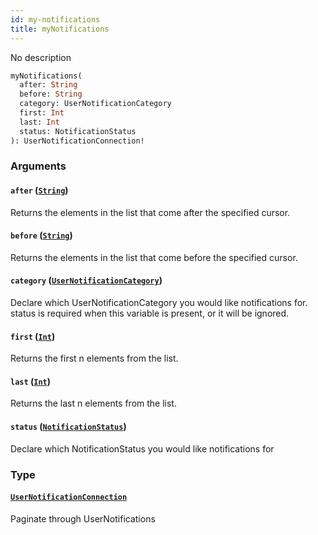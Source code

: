 ```yaml
---
id: my-notifications
title: myNotifications
---
```


No description

```graphql
myNotifications(
  after: String
  before: String
  category: UserNotificationCategory
  first: Int
  last: Int
  status: NotificationStatus
): UserNotificationConnection!

```

### Arguments

#### `after` ([`String`](/developers/shared-apis/adminidentity-api/graphql/reference/scalars/string))

Returns the elements in the list that come after the specified cursor.

#### `before` ([`String`](/developers/shared-apis/adminidentity-api/graphql/reference/scalars/string))

Returns the elements in the list that come before the specified cursor.

#### `category` ([`UserNotificationCategory`](/developers/shared-apis/adminidentity-api/graphql/reference/enums/user-notification-category))

Declare which UserNotificationCategory you would like notifications for.
status is required when this variable is present, or it will be ignored.

#### `first` ([`Int`](/developers/shared-apis/adminidentity-api/graphql/reference/scalars/int))

Returns the first n elements from the list.

#### `last` ([`Int`](/developers/shared-apis/adminidentity-api/graphql/reference/scalars/int))

Returns the last n elements from the list.

#### `status` ([`NotificationStatus`](/developers/shared-apis/adminidentity-api/graphql/reference/enums/notification-status))

Declare which NotificationStatus you would like notifications for

### Type

#### [`UserNotificationConnection`](/developers/shared-apis/adminidentity-api/graphql/reference/objects/user-notification-connection)

Paginate through UserNotifications
